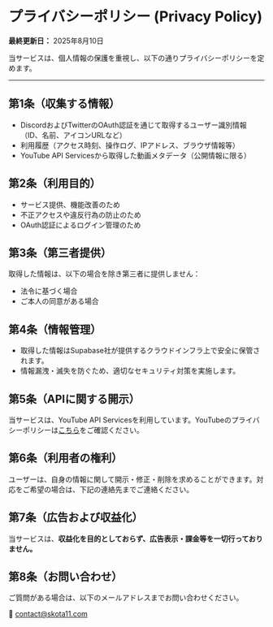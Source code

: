 # プライバシーポリシー (Privacy Policy)

**最終更新日：** 2025年8月10日

当サービスは、個人情報の保護を重視し、以下の通りプライバシーポリシーを定めます。

---

## 第1条（収集する情報）

- DiscordおよびTwitterのOAuth認証を通じて取得するユーザー識別情報（ID、名前、アイコンURLなど）
- 利用履歴（アクセス時刻、操作ログ、IPアドレス、ブラウザ情報等）
- YouTube API Servicesから取得した動画メタデータ（公開情報に限る）

## 第2条（利用目的）

- サービス提供、機能改善のため
- 不正アクセスや違反行為の防止のため
- OAuth認証によるログイン管理のため

## 第3条（第三者提供）

取得した情報は、以下の場合を除き第三者に提供しません：

- 法令に基づく場合
- ご本人の同意がある場合

## 第4条（情報管理）

- 取得した情報はSupabase社が提供するクラウドインフラ上で安全に保管されます。
- 情報漏洩・滅失を防ぐため、適切なセキュリティ対策を実施します。

## 第5条（APIに関する開示）

当サービスは、YouTube API Servicesを利用しています。YouTubeのプライバシーポリシーは[こちら](https://policies.google.com/privacy)をご確認ください。

## 第6条（利用者の権利）

ユーザーは、自身の情報に関して開示・修正・削除を求めることができます。対応をご希望の場合は、下記の連絡先までご連絡ください。

## 第7条（広告および収益化）

当サービスは、**収益化を目的としておらず、広告表示・課金等を一切行っておりません。**

## 第8条（お問い合わせ）

ご質問がある場合は、以下のメールアドレスまでお問い合わせください。

📧 contact@skota11.com
